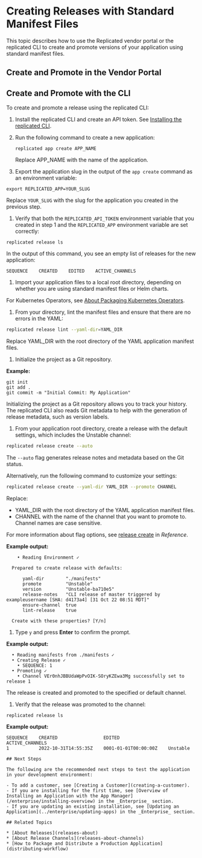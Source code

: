 
# Creating Releases with Standard Manifest Files

This topic describes how to use the Replicated vendor portal or the replicated CLI to create and promote versions of your application using standard manifest files.

## Create and Promote in the Vendor Portal

<ReleasesCreatingUi/>

## Create and Promote with the CLI

To create and promote a release using the replicated CLI:

1. Install the replicated CLI and create an API token. See [Installing the replicated CLI](/reference/replicated-cli-installing).

1. Run the following command to create a new application:

    ```
    replicated app create APP_NAME
    ```

    Replace APP_NAME with the name of the application.

1. Export the application slug in the output of the `app create` command as an environment variable:

  ```
  export REPLICATED_APP=YOUR_SLUG
  ```
  Replace `YOUR_SLUG` with the slug for the application you created in the previous step.

1. Verify that both the `REPLICATED_API_TOKEN` environment variable that you created in step 1 and the `REPLICATED_APP` environment variable are set correctly:

  ```
  replicated release ls
  ```

  In the output of this command, you see an empty list of releases for the new application:

  ```
  SEQUENCE    CREATED    EDITED    ACTIVE_CHANNELS
  ```

1. Import your application files to a local root directory, depending on whether you are using standard manifest files or Helm charts.



  For Kubernetes Operators, see [About Packaging Kubernetes Operators](operator-packaging-about).

1. From your directory, lint the manifest files and ensure that there are no errors in the YAML:

  ```bash
  replicated release lint --yaml-dir=YAML_DIR
  ```

  Replace YAML_DIR with the root directory of the YAML application manifest files.

1. Initialize the project as a Git repository.

  **Example:**

  ```
  git init
  git add .
  git commit -m "Initial Commit: My Application"
  ```
  
  Initializing the project as a Git repository allows you to track your history. The replicated CLI also reads Git metadata to help with the generation of release metadata, such as version labels.

1. From your application root directory, create a release with the default settings, which includes the Unstable channel:

  ```bash
  replicated release create --auto
  ```

  The `--auto` flag generates release notes and metadata based on the Git status. 
  
  Alternatively, run the following command to customize your settings:

  ```bash
  replicated release create --yaml-dir YAML_DIR --promote CHANNEL
  ```

  Replace:

  - YAML_DIR with the root directory of the YAML application manifest files.
  - CHANNEL with the name of the channel that you want to promote to. Channel names are case sensitive.
  
  For more information about flag options, see [release create](/reference/replicated-cli-release-create) in _Reference_.

  **Example output:**

  ```
      • Reading Environment ✓

    Prepared to create release with defaults:

        yaml-dir        "./manifests"
        promote         "Unstable"
        version         "Unstable-ba710e5"
        release-notes   "CLI release of master triggered by exampleusername [SHA: d4173a4] [31 Oct 22 08:51 MDT]"
        ensure-channel  true
        lint-release    true

    Create with these properties? [Y/n]
  ```

1. Type `y` and press **Enter** to confirm the prompt.

  **Example output:**

  ```text
    • Reading manifests from ./manifests ✓
    • Creating Release ✓
      • SEQUENCE: 1
    • Promoting ✓
      • Channel VEr0nhJBBUdaWpPvOIK-SOryKZEwa3Mg successfully set to release 1
  ```
  The release is created and promoted to the specified or default channel.

1. Verify that the release was promoted to the channel:

  ```
  replicated release ls
  ```
  **Example output:**

  ```text
  SEQUENCE    CREATED                 EDITED                  ACTIVE_CHANNELS
  1           2022-10-31T14:55:35Z    0001-01-01T00:00:00Z    Unstable

## Next Steps

The following are the recommended next steps to test the application in your development environment:

- To add a customer, see [Creating a Customer](creating-a-customer).
- If you are installing for the first time, see [Overview of Installing an Application with the App Manager](/enterprise/installing-overview) in the _Enterprise_ section. 
- If you are updating an existing installation, see [Updating an Application](../enterprise/updating-apps) in the _Enterprise_ section.

## Related Topics

* [About Releases](releases-about)
* [About Release Channels](releases-about-channels)
* [How to Package and Distribute a Production Application](distributing-workflow)
